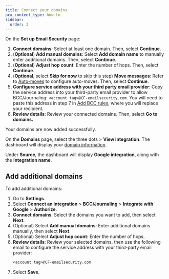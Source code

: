 ```yaml
---
title: Connect your domains
pcx_content_type: how-to
sidebar:
  order: 3
---
```



On the **Set up Email Security** page:

1. **Connect domains**: Select at least one domain. Then, select **Continue**.
2. (**Optional**) **Add manual domains**: Select **Add domain name** to manually enter additional domains. Then, select **Continue**.
3. (**Optional**) **Adjust hop count**: Enter the number of <GlossaryTooltip term="Hops">hops</GlossaryTooltip>. Then, select **Continue**.
4. (**Optional**, select **Skip for now** to skip this step) **Move messages**: Refer to [Auto-moves](/cloudflare-one/email-security/auto-moves/) to configure auto-moves. Then, select **Continue**.
5. **Configure service address with your third party email provider**: Copy the service address into your third-party email provider to allow BCC/Journaling: `<account tag>@CF-emailsecurity.com`. You will need to paste this address in step 7 in [Add BCC rules](/cloudflare-one/email-security/setup/post-delivery-deployment/bcc-journaling/bcc-setup/gmail-bcc-setup/add-bcc-rules/), where you will replace your recipient.
6. **Review details**: Review your connected domains. Then, select **Go to domains.**

Your domains are now added successfully.

On the **Domains** page, select the three dots > **View integration**. The dashboard will display your [domain information](/cloudflare-one/email-security/reference/domain-information/).

Under **Source**, the dashboard will display **Google integration**, along with the **Integration name**.

## Add additional domains

To add additional domains:

1. Go to **Settings**.
2. Select **Connect an integration** > **BCC/Journaling** > **Integrate with Google** > **Authorize**.
3. **Connect domains**: Select the domains you want to add, then select **Next**.
4. (Optional) Select **Add manual domains**: Enter additional domains manually, then select **Next**.
5. (Optional) Select **Adjust hop count**: Enter the number of <GlossaryTooltip term="Hops">hops</GlossaryTooltip>.
6. **Review details**: Review your selected domains, then use the following email to configure the service address with your third-party email provider:
      ```txt
      <account tag>@CF-emailsecurity.com
      ```
7. Select **Save**.